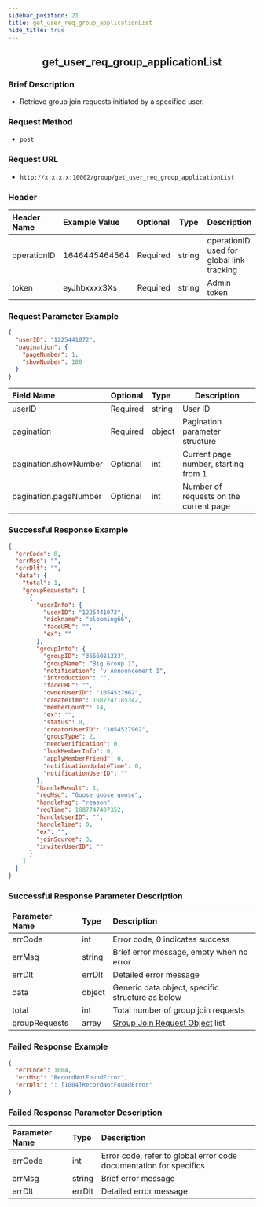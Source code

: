 ```yaml
---
sidebar_position: 21
title: get_user_req_group_applicationList
hide_title: true
---
```


<center>

## get_user_req_group_applicationList


</center>

### Brief Description
- Retrieve group join requests initiated by a specified user.
### Request Method
- `post` 
### Request URL
- `http://x.x.x.x:10002/group/get_user_req_group_applicationList` 


### Header
| Header Name | Example Value | Optional | Type | Description |
|:----    |:-------    |:--- |---|------      |
|operationID|1646445464564|Required|string|operationID used for global link tracking|
|token|eyJhbxxxx3Xs|Required|string|Admin token|


### Request Parameter Example

```json
{
  "userID": "1225441072",
  "pagination": {
    "pageNumber": 1,
    "showNumber": 100
  }
}
```
| Field Name | Optional | Type | Description |
|:----    |:-------    |:--- |---|
|userID|Required|string|User ID|
|pagination|Required|object|Pagination parameter structure|
|pagination.showNumber|Optional|int|Current page number, starting from 1|
|pagination.pageNumber|Optional|int|Number of requests on the current page|
### Successful Response Example

```json
{
  "errCode": 0,
  "errMsg": "",
  "errDlt": "",
  "data": {
    "total": 1,
    "groupRequests": [
      {
        "userInfo": {
          "userID": "1225441072",
          "nickname": "blooming66",
          "faceURL": "",
          "ex": ""
        },
        "groupInfo": {
          "groupID": "3666081223",
          "groupName": "Big Group 1",
          "notification": "v Announcement 1",
          "introduction": "",
          "faceURL": "",
          "ownerUserID": "1054527962",
          "createTime": 1687747185342,
          "memberCount": 14,
          "ex": "",
          "status": 0,
          "creatorUserID": "1054527962",
          "groupType": 2,
          "needVerification": 0,
          "lookMemberInfo": 0,
          "applyMemberFriend": 0,
          "notificationUpdateTime": 0,
          "notificationUserID": ""
        },
        "handleResult": 1,
        "reqMsg": "Goose goose goose",
        "handleMsg": "reason",
        "reqTime": 1687747407352,
        "handleUserID": "",
        "handleTime": 0,
        "ex": "",
        "joinSource": 3,
        "inviterUserID": ""
      }
    ]
  }
}
```
### Successful Response Parameter Description

| Parameter Name | Type | Description |
|:----    |:-------    |:--- |
|errCode|int|Error code, 0 indicates success|
|errMsg|string|Brief error message, empty when no error|
|errDlt|errDlt|Detailed error message|
|data|object|Generic data object, specific structure as below|
|total|int|Total number of group join requests|
|groupRequests|array|[Group Join Request Object](/restapi/commonFields#grouprequestinfo) list|

### Failed Response Example

```json
{
  "errCode": 1004,
  "errMsg": "RecordNotFoundError",
  "errDlt": ": [1004]RecordNotFoundError"
}
```
### Failed Response Parameter Description

| Parameter Name | Type | Description |
|:----    |:-------    |:--- |
|errCode|int|Error code, refer to global error code documentation for specifics|
|errMsg|string|Brief error message|
|errDlt|errDlt|Detailed error message|